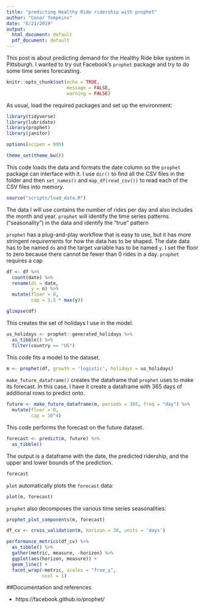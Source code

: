 ```yaml
---
title: "predicting Healthy Ride ridership with prophet"
author: "Conor Tompkins"
date: "6/21/2019"
output:
  html_document: default
  pdf_document: default
---
```


This post is about predicting demand for the Healthy Ride bike system in Pittsburgh. I wanted to try out Facebook's `prophet` package and try to do some time series forecasting.

```r
knitr::opts_chunk$set(echo = TRUE,
                      message = FALSE,
                      warning = FALSE)
```

As usual, load the required packages and set up the environment:
```r
library(tidyverse)
library(lubridate)
library(prophet)
library(janitor)

options(scipen = 999)

theme_set(theme_bw())
```

This code loads the data and formats the date column so the `prophet` package can interface with it. I use `dir()` to find all the CSV files in  the folder and then `set_names()` and `map_df(read_csv())` to read each of the CSV files into memory.
```r
source("scripts/load_data.R")
```

The data I will use contains the number of rides per day and also includes the month and year. `prophet` will identify the time series patterns ("seasonality") in the data and identify the "true" pattern

`prophet` has a plug-and-play workflow that is easy to use, but it has more stringent requirements for how the data has to be shaped. The date data has to be named `ds` and the target variable has to be named `y`. I set the floor to zero because there cannot be fewer than 0 rides in a day. `prophet` requires a cap
```r
df <- df %>% 
  count(date) %>% 
  rename(ds = date,
         y = n) %>% 
  mutate(floor = 0,
         cap = 1.5 * max(y))
```

```r
glimpse(df)
```

This creates the set of holidays I use in the model.
```r
us_holidays <- prophet::generated_holidays %>% 
  as_tibble() %>% 
  filter(country == "US")
```

This code fits a model to the dataset.
```r
m <- prophet(df, growth = 'logistic', holidays = us_holidays)
```

`make_future_dataframe()` creates the dataframe that `prophet` uses to make its forecast. In this case, I have it create a dataframe with 365 days of additional rows to predict onto.
```r
future <- make_future_dataframe(m, periods = 365, freq = "day") %>% 
  mutate(floor = 0,
         cap = 10^4)
```

This code performs the forecast on the future dataset.
```r
forecast <- predict(m, future) %>% 
  as_tibble()
```

The output is a dataframe with the date, the predicted ridership, and the upper and lower bounds of the prediction.
```r
forecast
```

`plot` automatically plots the `forecast` data:
```r
plot(m, forecast)
```

`prophet` also decomposes the various time series seasonalities:
```r
prophet_plot_components(m, forecast)
```

```r
df_cv <- cross_validation(m, horizon = 30, units = 'days')
```

```r
performance_metrics(df_cv) %>% 
  as_tibble() %>% 
  gather(metric, measure, -horizon) %>% 
  ggplot(aes(horizon, measure)) +
  geom_line() +
  facet_wrap(~metric, scales = "free_y",
             ncol = 1)
```

##Documentation and references

* https://facebook.github.io/prophet/